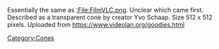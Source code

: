 Essentially the same as [[:File:FilmVLC.png]]. Unclear which came first. Described as a transparent cone by creator Yvo Schaap. Size 512 x 512 pixels. Uploaded from https://www.videolan.org/goodies.html [[Category:Cones]]